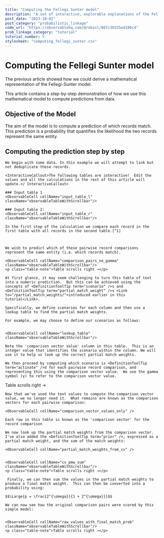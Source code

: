 ```yaml
---
title: "Computing the Fellegi Sunter model"
description: "A set of interactive, explorable explanations of the Fellegi Sunter model of probabilistic record linkage.  This article shows how to compute the model"
post_date: "2023-10-02"
post_category: "probabilistic_linkage"
code_url: "https://observablehq.com/@robinl/86fc30325e4106c4"
prob_linkage_category: "tutorial"
tutorial_number: 5
stylesheet: "computing_fellegi_sunter.css"
---
```











# Computing the Fellegi Sunter model

The previous article showed how we could derive a mathematical representation of the Fellegi-Sunter model.

This article contains a step-by-step demonstration of how we use this mathematical model to compute predictions from data.

## Objective of the Model

<WithObservableProvider notebook={notebook}>

The aim of the model is to compute a prediction of which records match. This prediction is a probability that quantifies the likelihood the two records represent the same entity.

## Computing the prediction step by step

    We begin with some data. In this example we will attempt to link but not deduplicate these records.

    <InteractiveCallout>The following tables are interactive!  Edit the values and all the calculations in the rest of this article will update.</ InteractiveCallout>

    ### Input table 1
    <ObservableCell cellName="input_table_l" className="observableTableWithScrollbar"/>

    ### Input table 2:
    <ObservableCell cellName="input_table_r" className="observableTableWithScrollbar"/>

    In the first step of the calculation we compare each record in the first table with all records in the second table.[^1]



    We wish to predict which of these pairwise record comparisons represent the same entity (i.e. which records match).

    <ObservableCell cellName="comparison_pairs_no_gamma" className="observableTableWithScrollbar"/>
    <p class="table-note">Table scrolls right →</p>

    At first glance, it may seem challenging to turn this table of text into a numeric prediction.  But this can be achieved using the concepts of <DefinitionToolTip term="scenario" />s and <DefinitionToolTip term="partial_match_weight" />s <Link to="/partial_match_weights/">introduced earlier in this tutorial</Link>.

    Specifically, we define scenarios for each column and then use a lookup table to find the partial match weights.

    For example, we may choose to define our scenarios as follows:


    <ObservableCell cellName="lookup_table" className="observableTableWithScrollbar"/>

    Note the 'comparison vector value' column in this table.  This is an integer value that identifies the scenario within the column. We will use it to help us look up the correct partial match weights.

    We then proceed by computing which scenario is <DefinitionToolTip term="activate" />d for each pairwise record comparison, and representing this using the comparison vector value.  We use the gamma symbol (γ) to refer to the comparison vector value.



<ObservableCell
  cellName="comparison_pairs_with_gamma"
  className="observableTableWithScrollbar"
/>

<p class="table-note">Table scrolls right →</p>

    Now that we've used the text values to compute the comparison vector value, we no longer need it.  What remains are known as the comparison vectors for each pairwise comparison:

    <ObservableCell cellName="comparison_vector_values_only" />

    Each row in this table is known as the 'comparison vector' for the record comparison

    We now look up the partial match weights from the comparison vector.  I've also added the <DefinitionToolTip term="prior" />, expressed as a partial match weight, and the sum of the match weights:

    <ObservableCell cellName="partial_match_weights_from_cv" />


    <ObservableCell cellName="cv_pmw_sum" className="observableTableWithScrollbar"/>
    <p class="table-note">Table scrolls right →</p>

     Finally, we can then sum the values in the partial match weights to produce a final match weight.  This can then be converted into a probability using:

    $$\Large{p = \frac{2^{\omega}}{1 + 2^{\omega}}}$$

    We can now see how the original comparison pairs were scored by this simple model:


    <ObservableCell cellName="raw_values_with_final_match_prob" className="observableTableWithScrollbar"/>
    <p class="table-note">Table scrolls right →</p>













</WithObservableProvider>


[^1]:In real applications, we would typically use [blocking](https://moj-analytical-services.github.io/splink/topic_guides/blocking/blocking_rules.html?h=blocking#blocking) to reduce the number of record comparisons.
